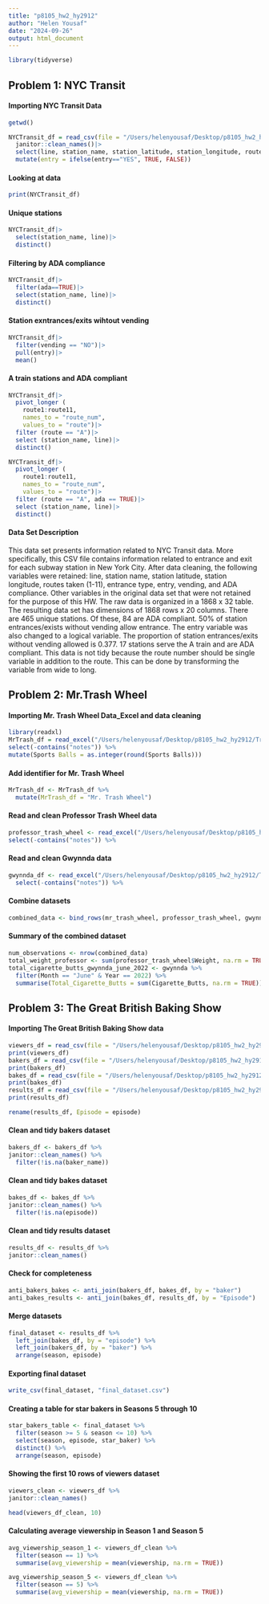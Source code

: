 ```yaml
---
title: "p8105_hw2_hy2912"
author: "Helen Yousaf"
date: "2024-09-26"
output: html_document
---
```


```r
library(tidyverse)
```

## Problem 1: NYC Transit 
#### Importing NYC Transit Data 

```r
getwd()
```

```r
NYCTransit_df = read_csv(file = "/Users/helenyousaf/Desktop/p8105_hw2_hy2912/NYC_Transit_Subway_Entrance_And_Exit_Data.csv", col_types = cols (Route8="c", Route9 = "c", Route10 = "c", Route11 = "c")) |>
  janitor::clean_names()|>
  select(line, station_name, station_latitude, station_longitude, route1:route11, entrance_type, exit_only, entry, vending, ada)|>
  mutate(entry = ifelse(entry=="YES", TRUE, FALSE))
```

#### Looking at data
```r
print(NYCTransit_df)
```
#### Unique stations
```r
NYCTransit_df|>
  select(station_name, line)|>
  distinct()
```
#### Filtering by ADA compliance 
```r
NYCTransit_df|>
  filter(ada==TRUE)|>
  select(station_name, line)|>
  distinct()
```
#### Station exntrances/exits wihtout vending 
```r
NYCTransit_df|>
  filter(vending == "NO")|>
  pull(entry)|>
  mean()
```
#### A train stations and ADA compliant 
```r
NYCTransit_df|>
  pivot_longer (
    route1:route11,
    names_to = "route_num",
    values_to = "route")|>
  filter (route == "A")|>
  select (station_name, line)|>
  distinct()
```
```r
NYCTransit_df|>
  pivot_longer (
    route1:route11,
    names_to = "route_num",
    values_to = "route")|>
  filter (route == "A", ada == TRUE)|>
  select (station_name, line)|>
  distinct()
```

#### Data Set Description 
This data set presents information related to NYC Transit data. More specifically, this CSV file contains information related to entrance and exit for each subway station in New York City. After data cleaning, the following variables were retained: line, station name, station latitude, station longitude, routes taken (1-11), entrance type, entry, vending, and ADA compliance. Other variables in the original data set that were not retained for the purpose of this HW. The raw data is organized in a 1868  x 32 table. The resulting data set has dimensions of 1868 rows x 20 columns.  There are 465 unique stations. Of these, 84 are ADA compliant. 50% of station entrances/exists without vending allow entrance. The entry variable was also changed to a logical variable. The proportion of station entrances/exits without vending allowed is 0.377. 17 stations serve the A train and are ADA compliant. This data is not tidy because the route number should be single variable in addition to the route. This can be done by transforming the variable from wide to long. 

## Problem 2: Mr.Trash Wheel 
#### Importing Mr. Trash Wheel Data_Excel and data cleaning
```r
library(readxl)
MrTrash_df = read_excel("/Users/helenyousaf/Desktop/p8105_hw2_hy2912/Trash_Data_New.xlsx", sheet = "Mr. Trash Wheel", skip = 2, col_names = TRUE) %>%
select(-contains("notes")) %>%
mutate(Sports Balls = as.integer(round(Sports Balls)))
```
#### Add identifier for Mr. Trash Wheel
```r
MrTrash_df <- MrTrash_df %>%
  mutate(MrTrash_df = "Mr. Trash Wheel")
```

#### Read and clean Professor Trash Wheel data
```r
professor_trash_wheel <- read_excel("/Users/helenyousaf/Desktop/p8105_hw2_hy2912/Trash_Data_New.xlsx", sheet = "Professor Trash Wheel", skip = 2, col_names = TRUE) %>%
select(-contains("notes")) %>%
```
#### Read and clean Gwynnda data
```r
gwynnda_df <- read_excel("/Users/helenyousaf/Desktop/p8105_hw2_hy2912/Trash_Data_New.xlsx", sheet = "Gwynnda Trash Wheel", skip = 2, col_names = TRUE) %>%
  select(-contains("notes")) %>%
```

#### Combine datasets
```r
combined_data <- bind_rows(mr_trash_wheel, professor_trash_wheel, gwynnda)
```

#### Summary of the combined dataset
```r
num_observations <- nrow(combined_data)
total_weight_professor <- sum(professor_trash_wheel$Weight, na.rm = TRUE)
total_cigarette_butts_gwynnda_june_2022 <- gwynnda %>%
  filter(Month == "June" & Year == 2022) %>%
  summarise(Total_Cigarette_Butts = sum(Cigarette_Butts, na.rm = TRUE))
```

## Problem 3: The Great British Baking Show 
#### Importing The Great British Baking Show data 
```r
viewers_df = read_csv(file = "/Users/helenyousaf/Desktop/p8105_hw2_hy2912/viewers.csv")
print(viewers_df)
bakers_df = read_csv(file = "/Users/helenyousaf/Desktop/p8105_hw2_hy2912/bakers.csv")
print(bakers_df)
bakes_df = read_csv(file = "/Users/helenyousaf/Desktop/p8105_hw2_hy2912/bakes.csv")
print(bakes_df)
results_df = read_csv(file = "/Users/helenyousaf/Desktop/p8105_hw2_hy2912/results.csv" , skip = 2, col_names = TRUE)
print(results_df)
```
```r
rename(results_df, Episode = episode)
```

#### Clean and tidy bakers dataset
```r
bakers_df <- bakers_df %>%
janitor::clean_names() %>%
  filter(!is.na(baker_name))
```

#### Clean and tidy bakes dataset
```r
bakes_df <- bakes_df %>%
janitor::clean_names() %>%
  filter(!is.na(episode))
```

#### Clean and tidy results dataset
```r
results_df <- results_df %>%
janitor::clean_names() 
```

#### Check for completeness
```r
anti_bakers_bakes <- anti_join(bakers_df, bakes_df, by = "baker")
anti_bakes_results <- anti_join(bakes_df, results_df, by = "Episode")
```

#### Merge datasets
```r
final_dataset <- results_df %>%
  left_join(bakes_df, by = "episode") %>%
  left_join(bakers_df, by = "baker") %>%
  arrange(season, episode)
```

#### Exporting final dataset
```r
write_csv(final_dataset, "final_dataset.csv")
```

#### Creating a table for star bakers in Seasons 5 through 10
```r
star_bakers_table <- final_dataset %>%
  filter(season >= 5 & season <= 10) %>%
  select(season, episode, star_baker) %>%
  distinct() %>%
  arrange(season, episode)
```

#### Showing the first 10 rows of viewers dataset
```r
viewers_clean <- viewers_df %>%
janitor::clean_names()
```

```r
head(viewers_df_clean, 10)
```

#### Calculating average viewership in Season 1 and Season 5
```r
avg_viewership_season_1 <- viewers_df_clean %>%
  filter(season == 1) %>%
  summarise(avg_viewership = mean(viewership, na.rm = TRUE))
```

```r
avg_viewership_season_5 <- viewers_df_clean %>%
  filter(season == 5) %>%
  summarise(avg_viewership = mean(viewership, na.rm = TRUE))
```


